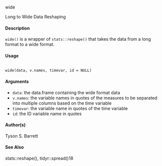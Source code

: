 wide

Long to Wide Data Reshaping

#### Description

``wide()`` is a wrapper of ``stats::reshape()`` that takes the data from a long format to a wide format.

#### Usage
<pre><code>
wide(data, v.names, timevar, id = NULL)
</code></pre>

#### Arguments
* ``data``: the data.frame containing the wide format data
* ``v.names``: the variable names in quotes of the measures to be separated into multiple columns based on the time variable
* ``timevar``: the variable name in quotes of the time variable
* ``id``: the ID variable name in quotes

#### Author(s)
Tyson S. Barrett

#### See Also
stats::reshape(), tidyr::spread()18
